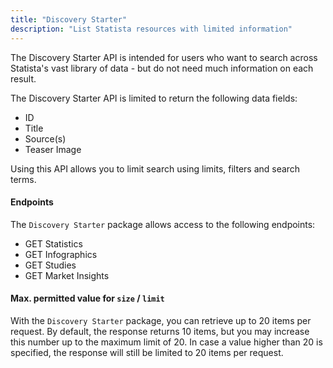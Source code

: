 ```yaml
---
title: "Discovery Starter"
description: "List Statista resources with limited information"
---
```


The Discovery Starter API is intended for users who want to search across Statista's vast
library of data - but do not need much information on each result.

The Discovery Starter API is limited to return the following data fields:

- ID
- Title
- Source(s)
- Teaser Image

Using this API allows you to limit search using limits, filters
and search terms.

#### Endpoints

The `Discovery Starter` package allows access to the following endpoints:

- GET Statistics
- GET Infographics
- GET Studies
- GET Market Insights

#### Max. permitted value for `size` / `limit`

With the `Discovery Starter` package, you can retrieve up to 20 items per request.
By default, the response returns 10 items, but you may increase this number up to the maximum limit of 20. In case a value higher than 20 is specified, the response will still be limited to 20 items per request.
